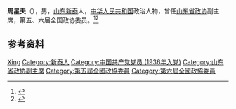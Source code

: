 '''周星夫'''（{{bd|1918年||2010年|12月14日|}}），男，[[山东|山东]][[新泰|新泰]]人，[[中华人民共和国|中华人民共和国]]政治人物，曾任[[山东省政协|山东省政协]]副主席，第五、六届全国政协委员。<ref>{{Cite book|title=历届全国政协委员人名辞典|author=|publisher=中国国际广播出版社|year=1996|isbn=9787507813746|location=北京|pages=286}}</ref><ref>{{Cite book|title=中华人民共和国职官志|author=何虎生, 李耀东, 向常福主编|publisher=中国社会出版社|year=2003|isbn=9787800883934|location=北京|pages=}}</ref>

== 参考资料 ==
{{reflist}}

{{中国人物小作品}}

{{Authority control}}
{{DEFAULTSORT:Zhou周}}
[[Category:周姓|Xing]]
[[Category:新泰人|Category:新泰人]]
[[Category:中国共产党党员_(1936年入党)|Category:中国共产党党员 (1936年入党)]]
[[Category:山东省政协副主席|Category:山东省政协副主席]]
[[Category:第五屆全國政協委員|Category:第五屆全國政協委員]]
[[Category:第六屆全國政協委員|Category:第六屆全國政協委員]]